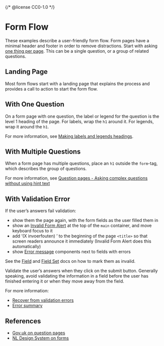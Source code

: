 {/* @license CC0-1.0 */}


<Meta of={FormStories} />

# Form Flow

These examples describe a user-friendly form flow.
Form pages have a minimal header and footer in order to remove distractions.
Start with asking [one thing per page](https://www.gov.uk/service-manual/design/form-structure#start-with-one-thing-per-page).
This can be a single question, or a group of related questions.

## Landing Page

Most form flows start with a landing page that explains the process and provides a call to action to start the form flow.

## With One Question

On a form page with one question, the label or legend for the question is the level 1 heading of the page.
For labels, wrap the `h1` around it.
For legends, wrap it around the `h1`.

For more information, see [Making labels and legends headings](https://design-system.service.gov.uk/get-started/labels-legends-headings/).

## With Multiple Questions

When a form page has multiple questions, place an `h1` outside the `form`-tag,
which describes the group of questions.

For more information, see [Question pages - Asking complex questions without using hint text](https://design-system.service.gov.uk/patterns/question-pages/#asking-complex-questions-without-using-hint-text)

## With Validation Error

If the user’s answers fail validation:

- show them the page again, with the form fields as the user filled them in
- show an [Invalid Form Alert](/docs/components-forms-invalid-form-alert--docs) at the top of the `main` container, and move keyboard focus to it
- add ‘(X invoerfouten) ’ to the beginning of the page `<title>` so that screen readers announce it immediately (Invalid Form Alert does this automatically)
- show [Error message](/docs/components-forms-error-message--docs) components next to fields with errors

See the [Field](/docs/components-forms-field--docs#with-validation) and [Field Set](/docs/components-forms-field-set--docs#with-validation) docs on how to mark them as invalid.

Validate the user’s answers when they click on the submit button.
Generally speaking, avoid validating the information in a field before the user has finished entering it or when they move away from the field.

For more information:

- [Recover from validation errors](https://design-system.service.gov.uk/patterns/validation/)
- [Error summary](https://design-system.service.gov.uk/components/error-summary/)

## References

- [Gov.uk on question pages](https://design-system.service.gov.uk/patterns/question-pages/)
- [NL Design System on forms](https://nldesignsystem.nl/richtlijnen/formulieren/)
